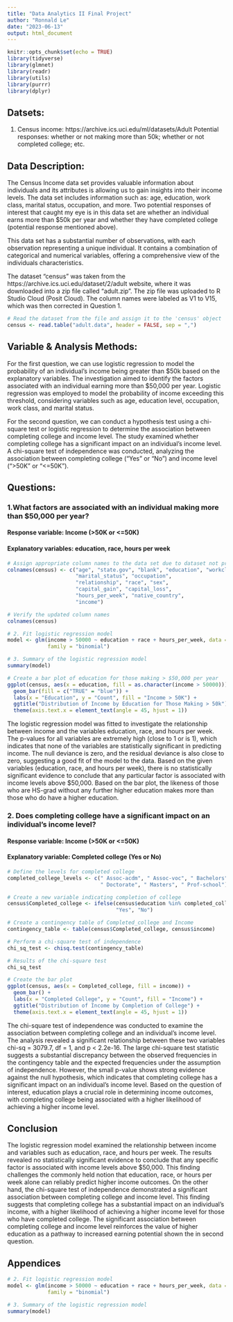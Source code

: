 ```yaml
---
title: "Data Analytics II Final Project"
author: "Ronnald Le"
date: "2023-06-13"
output: html_document
---
```


```r
knitr::opts_chunk$set(echo = TRUE)
library(tidyverse)
library(glmnet)
library(readr)
library(utils)
library(purrr)
library(dplyr)
```

## Datsets:

1. Census income: https://archive.ics.uci.edu/ml/datasets/Adult Potential responses: whether or not making more than 50k; whether or not completed college; etc.

## Data Description:
The Census Income data set provides valuable information about individuals and its attributes is allowing us to gain insights into their income levels. The data set includes information such as: age, education, work class, marital status, occupation, and more. Two potential responses of interest that caught my eye is in this data set are whether an individual earns more than $50k per year and whether they have completed college (potential response mentioned above).

This data set has a substantial number of observations, with each observation representing a unique individual. It contains a combination of categorical and numerical variables, offering a comprehensive view of the individuals characteristics.

The dataset "census" was taken from the https://archive.ics.uci.edu/dataset/2/adult website, where it was downloaded into a zip file called "adult.zip". The zip file was uploaded to R Studio Cloud (Posit Cloud). The column names were labeled as V1 to V15, which was then corrected in Question 1.
```r
# Read the dataset from the file and assign it to the 'census' object
census <- read.table("adult.data", header = FALSE, sep = ",")
```

## Variable & Analysis Methods:
For the first question, we can use logistic regression to model the probability of an individual’s income being greater than $50k based on the explanatory variables.
The investigation aimed to identify the factors associated with an individual earning more than $50,000 per year. Logistic regression was employed to model the probability of income exceeding this threshold, considering variables such as age, education level, occupation, work class, and marital status. 

For the second question, we can conduct a hypothesis test using a chi-square test or logistic regression to determine the association between completing college and income level.
The study examined whether completing college has a significant impact on an individual's income level. A chi-square test of independence was conducted, analyzing the association between completing college ("Yes" or "No") and income level (">50K" or "<=50K").

## Questions:

### 1.What factors are associated with an individual making more than $50,000 per year?

#### Response variable: Income (>50K or <=50K) 
#### Explanatory variables: education, race, hours per week

```r
# Assign appropriate column names to the data set due to dataset not properly labeling
colnames(census) <- c("age", "state.gov", "blank", "education", "workclass", 
                      "marital_status", "occupation",
                      "relationship", "race", "sex", 
                      "capital_gain", "capital_loss",
                      "hours_per_week", "native_country",
                      "income")

# Verify the updated column names
colnames(census)
```

```r
# 2. Fit logistic regression model
model <- glm(income > 50000 ~ education + race + hours_per_week, data = census, 
             family = "binomial")

# 3. Summary of the logistic regression model
summary(model)
```

```r
# Create a bar plot of education for those making > $50,000 per year
ggplot(census, aes(x = education, fill = as.character(income > 50000))) +
  geom_bar(fill = c("TRUE" = "blue")) +
  labs(x = "Education", y = "Count", fill = "Income > 50K") +
  ggtitle("Distribution of Income by Education for Those Making > 50k") +
  theme(axis.text.x = element_text(angle = 45, hjust = 1))
```


The logistic regression model was fitted to investigate the relationship between income and the variables education, race, and hours per week. The p-values for all variables are extremely high (close to 1 or is 1), which indicates that none of the variables are statistically significant in predicting income.
The null deviance is zero, and the residual deviance is also close to zero, suggesting a good fit of the model to the data. Based on the given variables (education, race, and hours per week), there is no statistically significant evidence to conclude that any particular factor is associated with income levels above $50,000. Based on the bar plot, the likeness of those who are HS-grad without any further higher education makes more than those who do have a higher education.

### 2. Does completing college have a significant impact on an individual’s income level?

#### Response variable: Income (>50K or <=50K) 
#### Explanatory variable: Completed college (Yes or No)

```r
# Define the levels for completed college
completed_college_levels <- c(" Assoc-acdm", " Assoc-voc", " Bachelors", 
                              " Doctorate", " Masters", " Prof-school")

# Create a new variable indicating completion of college
census$Completed_college <- ifelse(census$education %in% completed_college_levels, 
                                   "Yes", "No")
```


```r
# Create a contingency table of Completed_college and Income
contingency_table <- table(census$Completed_college, census$income)

# Perform a chi-square test of independence
chi_sq_test <- chisq.test(contingency_table)

# Results of the chi-square test
chi_sq_test

# Create the bar plot
ggplot(census, aes(x = Completed_college, fill = income)) +
  geom_bar() +
  labs(x = "Completed College", y = "Count", fill = "Income") +
  ggtitle("Distribution of Income by Completion of College") +
  theme(axis.text.x = element_text(angle = 45, hjust = 1))
```
The chi-square test of independence was conducted to examine the association between completing college and an individual's income level. The analysis revealed a significant relationship between these two variables chi-sq = 3079.7, df = 1, and p < 2.2e-16. The large chi-square test statistic suggests a substantial discrepancy between the observed frequencies in the contingency table and the expected frequencies under the assumption of independence. However, the small p-value shows strong evidence against the null hypothesis, which indicates that completing college has a significant impact on an individual's income level. Based on the question of interest, education plays a crucial role in determining income outcomes, with completing college being associated with a higher likelihood of achieving a higher income level.

## Conclusion

The logistic regression model examined the relationship between income and variables such as education, race, and hours per week. The results revealed no statistically significant evidence to conclude that any specific factor is associated with income levels above $50,000. This finding challenges the commonly held notion that education, race, or hours per week alone can reliably predict higher income outcomes. On the other hand, the chi-square test of independence demonstrated a significant association between completing college and income level. This finding suggests that completing college has a substantial impact on an individual's income, with a higher likelihood of achieving a higher income level for those who have completed college. The significant association between completing college and income level reinforces the value of higher education as a pathway to increased earning potential shown the in second question. 

## Appendices

```r
# 2. Fit logistic regression model
model <- glm(income > 50000 ~ education + race + hours_per_week, data = census, 
             family = "binomial")

# 3. Summary of the logistic regression model
summary(model)
```


